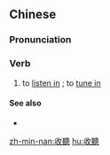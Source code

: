 {{also|收听}}
==Chinese==
{{zh-forms|s=收听}}

===Pronunciation===
{{zh-pron
|m=shōutīng
|c=sau1 teng1
|mn=siu-tiaⁿ
|cat=v
}}

===Verb===
{{zh-verb}}

# to [[listen in]] {{gloss|to a broadcast}}; to [[tune in]]

====See also====
* {{zh-l|收看}}

[[zh-min-nan:收聽]]
[[hu:收聽]]
